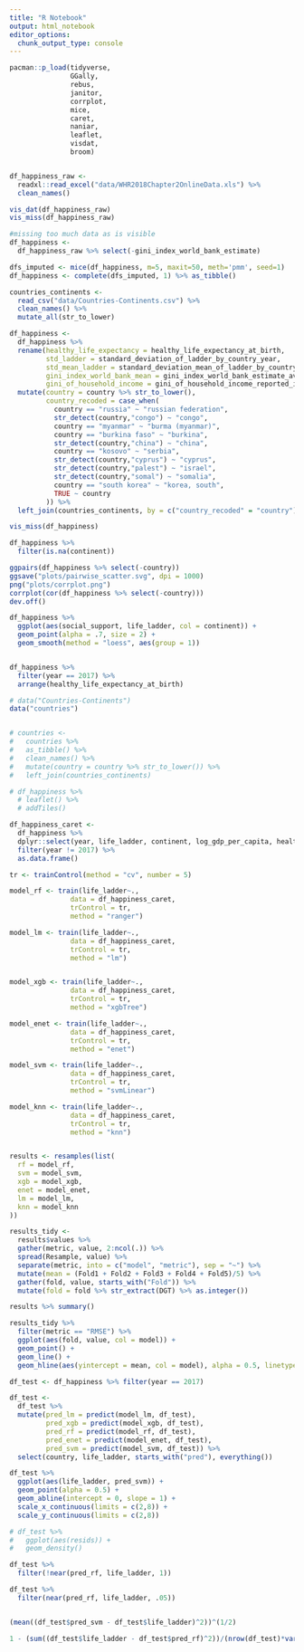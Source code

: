 ```yaml
---
title: "R Notebook"
output: html_notebook
editor_options: 
  chunk_output_type: console
---
```




```r
pacman::p_load(tidyverse,
               GGally,
               rebus, 
               janitor, 
               corrplot, 
               mice, 
               caret,
               naniar, 
               leaflet,
               visdat, 
               broom)


df_happiness_raw <- 
  readxl::read_excel("data/WHR2018Chapter2OnlineData.xls") %>% 
  clean_names()

```

```r

vis_dat(df_happiness_raw)
vis_miss(df_happiness_raw)

#missing too much data as is visible
df_happiness <- 
  df_happiness_raw %>% select(-gini_index_world_bank_estimate) 

dfs_imputed <- mice(df_happiness, m=5, maxit=50, meth='pmm', seed=1)
df_happiness <- complete(dfs_imputed, 1) %>% as_tibble()

countries_continents <- 
  read_csv("data/Countries-Continents.csv") %>% 
  clean_names() %>% 
  mutate_all(str_to_lower) 

df_happiness <- 
  df_happiness %>% 
  rename(healthy_life_expectancy = healthy_life_expectancy_at_birth,
         std_ladder = standard_deviation_of_ladder_by_country_year,
         std_mean_ladder = standard_deviation_mean_of_ladder_by_country_year,
         gini_index_world_bank_mean = gini_index_world_bank_estimate_average_2000_15,
         gini_of_household_income = gini_of_household_income_reported_in_gallup_by_wp5_year) %>% 
  mutate(country = country %>% str_to_lower(),
         country_recoded = case_when(
           country == "russia" ~ "russian federation",
           str_detect(country,"congo") ~ "congo",
           country == "myanmar" ~ "burma (myanmar)",
           country == "burkina faso" ~ "burkina",
           str_detect(country,"china") ~ "china",
           country == "kosovo" ~ "serbia",
           str_detect(country,"cyprus") ~ "cyprus",
           str_detect(country,"palest") ~ "israel",
           str_detect(country,"somal") ~ "somalia",
           country == "south korea" ~ "korea, south",
           TRUE ~ country
         )) %>% 
  left_join(countries_continents, by = c("country_recoded" = "country"))

vis_miss(df_happiness)

df_happiness %>% 
  filter(is.na(continent))
```

```r

ggpairs(df_happiness %>% select(-country))
ggsave("plots/pairwise_scatter.svg", dpi = 1000)
png("plots/corrplot.png")
corrplot(cor(df_happiness %>% select(-country)))
dev.off()

df_happiness %>% 
  ggplot(aes(social_support, life_ladder, col = continent)) +
  geom_point(alpha = .7, size = 2) +
  geom_smooth(method = "loess", aes(group = 1))


df_happiness %>% 
  filter(year == 2017) %>% 
  arrange(healthy_life_expectancy_at_birth)

# data("Countries-Continents")
data("countries")


# countries <- 
#   countries %>% 
#   as_tibble() %>%
#   clean_names() %>%
#   mutate(country = country %>% str_to_lower()) %>% 
#   left_join(countries_continents)

# df_happiness %>% 
  # leaflet() %>% 
  # addTiles()
```

```r

df_happiness_caret <- 
  df_happiness %>% 
  dplyr::select(year, life_ladder, continent, log_gdp_per_capita, healthy_life_expectancy, democratic_quality, gini_of_household_income) %>%
  filter(year != 2017) %>% 
  as.data.frame()

tr <- trainControl(method = "cv", number = 5)

model_rf <- train(life_ladder~., 
               data = df_happiness_caret, 
               trControl = tr,
               method = "ranger")

model_lm <- train(life_ladder~., 
               data = df_happiness_caret, 
               trControl = tr,
               method = "lm")


model_xgb <- train(life_ladder~., 
               data = df_happiness_caret, 
               trControl = tr,
               method = "xgbTree")

model_enet <- train(life_ladder~., 
               data = df_happiness_caret, 
               trControl = tr,
               method = "enet")

model_svm <- train(life_ladder~., 
               data = df_happiness_caret, 
               trControl = tr,
               method = "svmLinear")

model_knn <- train(life_ladder~., 
               data = df_happiness_caret, 
               trControl = tr,
               method = "knn")


results <- resamples(list(
  rf = model_rf,
  svm = model_svm,
  xgb = model_xgb,
  enet = model_enet,
  lm = model_lm,
  knn = model_knn
))

results_tidy <- 
  results$values %>% 
  gather(metric, value, 2:ncol(.)) %>% 
  spread(Resample, value) %>% 
  separate(metric, into = c("model", "metric"), sep = "~") %>% 
  mutate(mean = (Fold1 + Fold2 + Fold3 + Fold4 + Fold5)/5) %>% 
  gather(fold, value, starts_with("Fold")) %>% 
  mutate(fold = fold %>% str_extract(DGT) %>% as.integer())

results %>% summary()

results_tidy %>% 
  filter(metric == "RMSE") %>% 
  ggplot(aes(fold, value, col = model)) +
  geom_point() +
  geom_line() +
  geom_hline(aes(yintercept = mean, col = model), alpha = 0.5, linetype = 2)

df_test <- df_happiness %>% filter(year == 2017)

df_test <- 
  df_test %>% 
  mutate(pred_lm = predict(model_lm, df_test),
         pred_xgb = predict(model_xgb, df_test),
         pred_rf = predict(model_rf, df_test),
         pred_enet = predict(model_enet, df_test),
         pred_svm = predict(model_svm, df_test)) %>% 
  select(country, life_ladder, starts_with("pred"), everything()) 

df_test %>% 
  ggplot(aes(life_ladder, pred_svm)) +
  geom_point(alpha = 0.5) +
  geom_abline(intercept = 0, slope = 1) +
  scale_x_continuous(limits = c(2,8)) +
  scale_y_continuous(limits = c(2,8))

# df_test %>% 
#   ggplot(aes(resids)) +
#   geom_density()

df_test %>% 
  filter(!near(pred_rf, life_ladder, 1))

df_test %>% 
  filter(near(pred_rf, life_ladder, .05))


(mean((df_test$pred_svm - df_test$life_ladder)^2))^(1/2)

1 - (sum((df_test$life_ladder - df_test$pred_rf)^2))/(nrow(df_test)*var(df_test$life_ladder))

```


